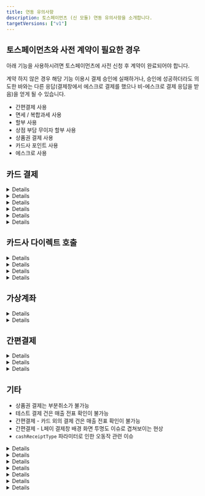 ```yaml
---
title: 연동 유의사항
description: 토스페이먼츠 (신 모듈) 연동 유의사항을 소개합니다.
targetVersions: ["v1"]
---
```



## 토스페이먼츠와 사전 계약이 필요한 경우

아래 기능을 사용하시려면 토스페이먼츠에 사전 신청 후 계약이 완료되어야 합니다.

계약 하지 않은 경우 해당 기능 이용시 결제 승인에 실패하거나, 승인에 성공하더라도 의도한 바와는 다른
응답(결제창에서 에스크로 결제를 했으나 비-에스크로 결제 응답을 받음)을 얻게 될 수 있습니다.

- 간편결제 사용
- 면세 / 복합과세 사용
- 할부 사용
- 상점 부담 무이자 할부 사용
- 상품권 결제 사용
- 카드사 포인트 사용
- 에스크로 사용

## 카드 결제

<Details>
  <p slot="summary">appCard 파라미터는 일부 카드사에 대해서만 적용 됨</p>

  토스페이먼츠의 경우 카드 결제시, 앱 카드로만 결제할 수 있도록 제한하는 appCard 파라미터를 지원하지만 지원 범위가 아래와 같이 제한적입니다.

  - 지원 가능 카드: 국민, 농협, 롯데, 삼성, 신한, 현대, 우리, 하나
  - 지원 불가 카드: 씨티
</Details>

<Details>
  <p slot="summary">display.card\_quota 파라미터는 다른 PG사와 다르게 동작 함</p>

  display.card\_quota 파라미터로 결제창에 렌더링 될 할부 개월수 리스트를 제어할 수 있습니다. 다른 PG사는 전달한 값만 렌더링 되지만, 토스페이먼츠의 경우에는 토스페이먼츠 자체 정책에 따라 **일시불 \~ 전달한 값 중 최대값까지 모두 렌더링**됩니다.

  - 예1. 일시불만 허용

    ```json
    {
      "display": {
        "card_quota": [0]
      }
    }
    ```

  - 예2. 5개월만 허용

    ```json
    {
      "display": {
        "card_quota": [5]
      }
    }
    ```

  - 예3. \[토스페이먼츠] 일시불 \~ 5개월까지 허용

    ```json
    {
      "display": {
        "card_quota": [3, 5] // 3과 5 중에 최대값이 5이기 때문에 일시불 ~ 5개월까지 모두 렌더링 된다
      }
    }
    ```

  - 예3. \[타 PG사] 일시불 \~ 5개월까지 허용

    ```json
    {
      "display": {
        "card_quota": [0, 1, 2, 3, 4, 5]
      }
    }
    ```

  - 예4. \[토스페이먼츠] 3개월과 5개월만 허용 → **불가능**

  - 예5. \[타 PG사] 3개월과 5개월만 허용
</Details>

<Details>
  <p slot="summary">무이자 할부가 적용 되어도 ISP 계열 카드로 결제시에는 “무이자” 표기가 되지 않음</p>

  고객사는 토스페이먼츠와 사전 계약 또는 카드사 정책에 따라 무이자 할부 기능을 사용할 수 있습니다. 이에 따라 결제창 내에서 각 카드 사별 최대 무이자 할부 개월수에 따라 할부 개월수 옆에 “무이자” 또는 “무”라고 표기 됩니다.

  - 예1. 삼성카드 - 최대 3개월 무이자 할부 적용 → 3개월까지 “무” 표기

    <Figure src="/gitbook-assets/ko/image (176).png" />

  하지만 ISP 계열 카드의 경우에는 실제로 무이자가 적용된다고 하더라도 “무이자” 여부가 표기되지 않습니다.

  - 예2. BC카드 - 최대 12개월 무이자 할부 적용 → 표기 없음 → 실제 결제 승인시 무이자 할부 적용은 됨

    <Figure src="/gitbook-assets/ko/image (185).png" />

  이는 ISP 계열 카드사 결제시 사용되는 페이북 앱 특성에 따른 것으로 실제 결제 승인시에는 정상적으로 무이자 할부가 적용됩니다.
</Details>

<Details>
  <p slot="summary">할부 기간 선택 관련 이슈</p>

  모바일 웹 - 카드 결제시 토스페이먼츠 결제창 내에서 간편결제의 경우 할부 기간 선택이 불가능하고, 간편결제 외의 모든 카드사의 경우엔 할부 기간 선택이 가능합니다.

  - 모바일 웹 - 간편결제 외 카드사: 할부 기간 선택 가능\
    ![](</gitbook-assets/ko/image (178).png>)

  - 모바일 웹 - 간편결제: 할부 기간 선택 불가능\
    ![](</gitbook-assets/ko/image (351).png>)

  반면, PC - 카드 결제 - ISP계열의 경우에는 토스페이먼츠 결제창 내에서도 할부 기간 선택이 불가능 하며, 대신 ISP 페이북 팝업에서는 선택이 가능합니다.

  - PC - 카드결제 - ISP 선택: 할부 기간 선택 불가능
    <img src="/gitbook-assets/ko/image (184).png" alt="" data-size="original" />

  - PC - 카드결제 - ISP 선택 - 페이북 팝업: 할부 기간 선택 가능

  다소 헷갈릴 수 있으나 간편결제는 간편결제 앱에서 할부 개월수를 선택할 수 있어 토스페이먼츠 결제창에서 선택할 수 없다는 토스 답변이 있었습니다.
</Details>

<Details>
  <p slot="summary">카카오페이 13개월 이상 할부 개월수 불가능한 이슈</p>

  카카오페이 자체에서 13개월 이상 할부 결제를 지원하지 않기 때문에, 카카오페이로는 최대 12개월까지 할부 결제가 가능합니다.
</Details>

<Details>
  <p slot="summary">카카오페이 일부 카드의 경우 카드 정보를 확인할 수 없는 이슈</p>

  카카오페이로 결제시 일부 카드(2022년 6월 이후 카드사 측에서 신규 생성 된 카드)의 경우, 카카오페이 → 토스페이먼츠로 카드 정보를 정상적으로 내려주지 않기 때문에 포트원 REST API로 결제내역 조회(GET /payments/\{imp\_uid})시 카드사 정보(card\_code: 카드 코드, card\_name: 카드 이름)를 확인할 수 없습니다.
</Details>

## 카드사 다이렉트 호출

<Details>
  <p slot="summary">고정 할부 개월수(card.direct.quota)를 보내지 않으면 무조건 일시불로 결제 됨</p>

  토스페이먼츠는 카드사 다이렉트 호출시 **quota 값을 전달하지 않는 경우에는 무조건 일시불로 결제**가 됩니다.

  따라서 카드사 다이렉트 호출시에는 반드시 구매자가 할부 개월수를 선택할 수 있는 UI/UX를 만들어주신 후 결제창 호출(IMP.request\_pay)시 card.direct.quota값을 넘겨야 합니다.

  - 예1. 현대카드 다이렉트 호출 → 무조건 일시불로 결제 됨

    ```json
    {
      "card": {
        "direct": {
          "code": "367"
        }
      }
    }
    ```

  - 예2. 삼성카드 다이렉트 호출 + 5개월 고정 할부 개월수 지정 → 5개월 할부 적용

    ```json
    {
      "card": {
        "direct": {
          "code": "365",
          "quota": 5
        }
      }
    }
    ```
</Details>

<Details>
  <p slot="summary">고정 할부 개월수(card.direct.quota)를 보내도 카드 결제창에서 결제 될 할부 개월수를 확인할 수 없음</p>

  카드사 다이렉트 호출시 quota 값을 보내도 **실제로 카드사 결제창에서는 결제시 적용 될 할부 개월수를 확인할 수 없습니다.** (물론 실제 승인시에는 전달한 quota값 만큼 할부 적용이 됨)

  단, ISP 계열의 카드사인 경우에는 페이북 팝업에서 확인이 가능하며 이 값을 사용자가 변경 할 수는 없습니다.

  - 예. BC카드 다이렉트 호출 + 5개월 고정 할부 개월수 지정\\

    <figure>
      <img src="/gitbook-assets/ko/image (181).png" alt="" />

      <figcaption />
    </figure>

  ```json
  {
    "card": {
      "direct": {
        "code": "361",
        "quota": 5
      }
    }
  }
  ```
</Details>

<Details>
  <p slot="summary">페이북을 통한 ISP 계열 카드 결제시, 카드 번호가 정상적으로 내려오지 않음</p>

  페이북 통한 ISP 계열 카드 결제시 토스페이먼츠로부터 실제 카드 번호와 다른 9200으로 시작하는 카드 번호가 내려오고 있어 결제 승인 내역 조회(POST `/payments/{imp_uid}`)시 응답되는 카드 번호(`card_numer`)가 정확하지 않습니다.
</Details>

<Details>
  <p slot="summary">사파리 브라우저에서 ISP 계열 카드 결제 불가능</p>

  사파리 브라우저에서 ISP 계열 카드 결제를 위한 페이북 팝업 호출에 이슈가 있습니다. 이는 토스페이먼츠 결제창에서 페이북으로 넘어가는 과정에서 발생하는 이슈로 포트원과는 무관합니다.
</Details>

## 가상계좌

<Details>
  <p slot="summary">가상계좌 발급 가능 은행</p>

  토스페이먼츠를 통한 가상계좌는 경남은행, 광주은행, KB국민은행, IBK기업은행, NH농협은행, DGB대구은행, 부산은행, 새마을금고, Sh수협은행, 신한은행, 우리은행, 우체국예금보험, 하나은행에서 발급받을 수 있습니다.
 
</Details>

<Details>
  <p slot="summary">가상계좌 발급 완료시 예금주 명 알 수 없음</p>

  토스페이먼츠는 가상계좌 발급 완료시 발급 된 가상계좌의 **예금주 명을 전달해주지 않습니다**. 따라서 포트원 REST API로 결제내역 조회(GET `/payments/{imp_uid}`)시 `vbank_holder`가 null로 전달됩니다.

  실제 가상계좌 예금주 명은 토스페이먼츠와 계약된 고객사 이름과 동일하다고 하니, 참고 부탁드립니다.
</Details>

## 간편결제

<Details>
  <p slot="summary">대부분의 간편결제에 대해 결제 테스트 불가능</p>

  토스페이먼츠는 SSGPAY, 네이버페이, 카카오페이, 페이코 등 대부분의 간편결제에 대해 결제 테스트 기능을 제공하고 있지 않습니다. 따라서 테스트용 설정으로 간편결제를 시도하면 `[PAY_PROCESS_ABORTED] Toss Payments와 계약된 결제수단(SSG)이 아닙니다.` 와 같은 에러 메시지가 리턴되면서 결제창이 호출되지 않습니다. 이 경우 토스페이먼츠와 실 상점 계약을 하여 실 상점 정보를 포트원 관리자페이지에 다시 등록한 후 시도하셔야 합니다.
</Details>

<Details>
  <p slot="summary">카드 외 복합 결제 건에 대해서는 정확한 결제 수단 정보 확인 불가능</p>

  간편결제로는 여러가지 결제수단으로 결제 할 수도 있고 각 결제 수단을 혼합하여 복합 결제를 할 수도 있습니다. 이때 토스페이먼츠는 구매자가 정확히 어떤 방식으로 결제했는지 데이터를 내려주지 않으며 그 내용은 아래와 같습니다.

  1. 카드로 결제한 경우에는 카드 정보(카드사, 카드 유형 등)를 확인할 수 있습니다.
  2. 하지만 카드 외의 결제 수단으로 결제를 한 경우에는, 결제 수단 세부 정보(어떤 은행, 포인트, 머니인지)를 확인할 수 없습니다.
  3. 카드가 포함 된 결제 건인지 아닌지는 구분이 됩니다. 따라서 카드가 포함 된 결제 건이면 결제 수단을 `card` 로 기록합니다.
  4. 하지만 계좌 / 포인트 / 머니 중 어떤 것으로 결제 됐는지 구분되지 않습니다. 따라서 카드가 포함 되지 않은 결제 건이면 결제 수단을 `point`로 기록합니다. 실제로 등록된 계좌로 결제 됐다고 하더라도 포인트나 머니로 결제 된 것과 구분되지 않기 때문에 결제 수단을 `trans`로 저장하지 않습니다.
</Details>

<Details>
  <p slot="summary">고정 할부 개월수 적용해도 일시불과 함께 표기</p>

  네이버페이, L페이, 토스페이, 삼성페이 등 일부 간편결제사의 경우 해당 간편결제사의 정책에 따라 **고정 할부 개월수를 설정하더라도 일시불과 함께 렌더링**됩니다.

  - 예. 네이버페이 - 5개월 고정 할부 설정시, 일시불과 5개월 할부 모두 선택 가능

    ```json
    {
      "pay_method": "naverpay",
      "display": {
        "card_quota": [5]
      }
    }
    ```

    <Figure src="/gitbook-assets/ko/image (179).png" alt="" />
</Details>

## 기타

- 상품권 결제는 부분취소가 불가능
- 테스트 결제 건은 매출 전표 확인이 불가능
- 간편결제 - 카드 외의 결제 건은 매출 전표 확인이 불가능
- 간편결제 - L페이 결제창 배경 화면 투명도 이슈로 겹쳐보이는 현상
- `cashReceiptType` 파라미터로 인한 오동작 관련 이슈

<Details>
  <p slot="summary">지출증빙 발급번호 이슈</p>

  `bypass.cashReceiptType`(현금성 결제시, 결제창 내에 현금영수증 발급 유형 설정 값)을 corporate(지출 증빙)으로 설정하고 결제창을 호출하면 토스페이먼츠 결제창에서 현금영수증 발급 유형이 “지출증빙”으로 표기되어있으나 발급 번호가 사업자등록번호가 아닌 주민등록번호로 설정되어있으며 이를 변경할 수 없는 토스 버그가 있습니다. 따라서 구매자는 현금영수증 발급 유형을 지출증빙용이 아닌 소득공제용이나 미발행으로 바꿔서 선택한 후 다시 지출증빙용을 선택해야합니다.

  <img src="/gitbook-assets/ko/image (180).png" alt="" data-size="original" />
</Details>

<Details>
  <p slot="summary">간편결제 - SSG페이 결제시 토스페이먼츠 결제창에서 휴대폰 번호를 입력하지 않아도 다음으로 넘어가는 이슈</p>

  간편결제 - SSG페이 결제시 토스페이먼츠 결제창에서 휴대폰 번호를 입력해야 구매자의 휴대폰에 깔린 SSG 페이 앱에서 푸쉬 알림이 오면서 결제를 할 수 있는데, 현재 토스페이먼츠 결제창에서 휴대폰 번호를 입력하지 않아도 다음 단계로 이동되기 때문에 구매자는 이 경우 무한 대기를 하게 됩니다. 휴대폰 번호를 입력을 하지 않은 경우엔 다음 단계로 이동할 수 없도록 토스 측의 조치가 필요합니다.![](</gitbook-assets/ko/image (188).png>)
</Details>

<Details>
  <p slot="summary">삼성페이 결제 중단시 결제창 잘림 현상</p>

  삼성페이 결제창 렌더링 후 장시간 대기했다가 우측 상단 X 버튼을 눌러 결제 프로세스를 중단하면 아래와 같이 잘린 화면이 렌더링됩니다. 가로 스크롤도 동작하지 않아(스크롤은 움직이지만 화면은 고정) 사용자 경험이 다소 저해됩니다.

  <img src="/gitbook-assets/ko/image (177).png" alt="" data-size="original" />
</Details>

<Details>
  <p slot="summary">현금영수증 발급 API 호출시 유효성 검사를 하지 않음</p>

  예를 들어 현금영수증 발급 유형(type)을 소득공제(person)으로 보내고 현금영수증 발급 번호(identifier)를 사업자 등록번호로 보내면 실제로는 현금영수증 발급에 실패해야하지만 토스페이먼츠에서 유효성 검사를 하지 않아 그대로 성공 응답을 보내고 있습니다.

  따라서 원활한 현금영수증 발급을 위해서는 현금영수증 발급 API 호출시 현금영수증 정보를 정확하게 입력하셔야 합니다.
</Details>

<Details>
  <p slot="summary">사파리 / 파이어폭스 브라우저 내 팝업 블로커 이슈</p>

  사파리 / 파이어폭스 브라우저에서 설정에서 팝업이 차단되어있는 경우 페이북 결제시 팝업이 뜨지 않아 결제 진행이 되지 않거나 가상계좌 발급이나 휴대폰 소액결제시 승인에 실패하는 등 결제가 원활하게 진행되지 않을 수 있으니, 반드시 팝업을 해제하시고 시도해주시기 바랍니다.
</Details>

<Details>
  <p slot="summary">IE 브라우저 - 카드결제 - 페이코 선택시 아래와 같이 결제창이 잘리는 이슈</p>

  이에 대해 토스로부터 “IE 에서 fade out 이 되고 있으므로 수정에 우선순위를 두기 어려울것 같습니다.”라는 답변을 받았습니다.
</Details>

<Details>
  <p slot="summary">IE 브라우저 결제 중단시 에러 메시지 인코딩 이슈</p>

  IE 브라우저에서 결제 중단(결제 승인/실패 이전에 결제창을 명시적으로 닫을때)시 토스페이먼츠로부터 아래와 같이 인코딩 된 에러 메시지가 전달되는 이슈가 있습니다. (이를 디코딩해보면 “사용자가결제를취소하였습니다”라는 메시지)

  `%EC%82%AC%EC%9A%A9%EC%9E%90%EA%B0%80 %EA%B2%B0%EC%A0%9C%EB%A5%BC %EC%B7%A8%EC%86%8C%ED%95%98%EC%98%80%EC%8A%B5%EB%8B%88%EB%8B%A4`

  이에 대해 토스로부터 “IE 의 인코딩 이슈라서 저희가 수정해 드리기가 애매하고, 내부적으로 IE 는 fadeout 되어 더 이상 공식적으로 지원을 하지 않고 있습니다.”라는 답변을 받았습니다.
</Details>
